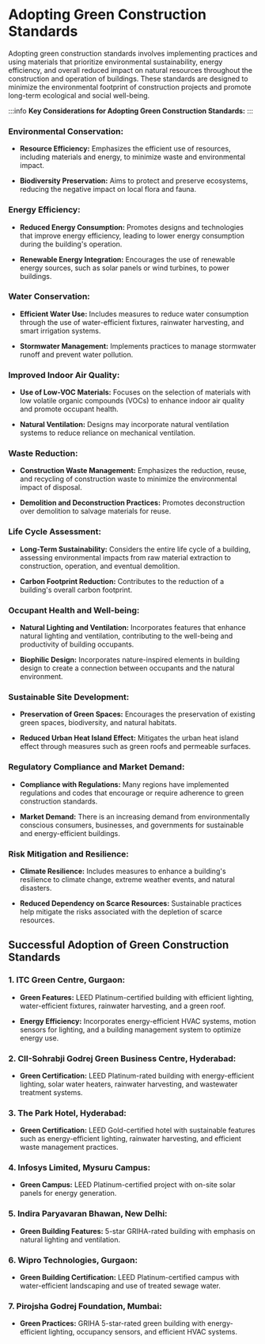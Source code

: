 # Adopting Green Construction Standards

Adopting green construction standards involves implementing practices and using materials that prioritize environmental sustainability, energy efficiency, and overall reduced impact on natural resources throughout the construction and operation of buildings. These standards are designed to minimize the environmental footprint of construction projects and promote long-term ecological and social well-being.

:::info
**Key Considerations for Adopting Green Construction Standards:**
:::

### **Environmental Conservation:**

- **Resource Efficiency:** Emphasizes the efficient use of resources, including materials and energy, to minimize waste and environmental impact.
  
- **Biodiversity Preservation:** Aims to protect and preserve ecosystems, reducing the negative impact on local flora and fauna.

### **Energy Efficiency:**

- **Reduced Energy Consumption:** Promotes designs and technologies that improve energy efficiency, leading to lower energy consumption during the building's operation.

- **Renewable Energy Integration:** Encourages the use of renewable energy sources, such as solar panels or wind turbines, to power buildings.

### **Water Conservation:**

- **Efficient Water Use:** Includes measures to reduce water consumption through the use of water-efficient fixtures, rainwater harvesting, and smart irrigation systems.

- **Stormwater Management:** Implements practices to manage stormwater runoff and prevent water pollution.

### **Improved Indoor Air Quality:**

- **Use of Low-VOC Materials:** Focuses on the selection of materials with low volatile organic compounds (VOCs) to enhance indoor air quality and promote occupant health.

- **Natural Ventilation:** Designs may incorporate natural ventilation systems to reduce reliance on mechanical ventilation.

### **Waste Reduction:**

- **Construction Waste Management:** Emphasizes the reduction, reuse, and recycling of construction waste to minimize the environmental impact of disposal.

- **Demolition and Deconstruction Practices:** Promotes deconstruction over demolition to salvage materials for reuse.

### **Life Cycle Assessment:**

- **Long-Term Sustainability:** Considers the entire life cycle of a building, assessing environmental impacts from raw material extraction to construction, operation, and eventual demolition.

- **Carbon Footprint Reduction:** Contributes to the reduction of a building's overall carbon footprint.

### **Occupant Health and Well-being:**

- **Natural Lighting and Ventilation:** Incorporates features that enhance natural lighting and ventilation, contributing to the well-being and productivity of building occupants.

- **Biophilic Design:** Incorporates nature-inspired elements in building design to create a connection between occupants and the natural environment.

### **Sustainable Site Development:**

- **Preservation of Green Spaces:** Encourages the preservation of existing green spaces, biodiversity, and natural habitats.

- **Reduced Urban Heat Island Effect:** Mitigates the urban heat island effect through measures such as green roofs and permeable surfaces.

### **Regulatory Compliance and Market Demand:**

- **Compliance with Regulations:** Many regions have implemented regulations and codes that encourage or require adherence to green construction standards.

- **Market Demand:** There is an increasing demand from environmentally conscious consumers, businesses, and governments for sustainable and energy-efficient buildings.

### **Risk Mitigation and Resilience:**

- **Climate Resilience:** Includes measures to enhance a building's resilience to climate change, extreme weather events, and natural disasters.

- **Reduced Dependency on Scarce Resources:** Sustainable practices help mitigate the risks associated with the depletion of scarce resources.

## Successful Adoption of Green Construction Standards

### **1. ITC Green Centre, Gurgaon:**

- **Green Features:** LEED Platinum-certified building with efficient lighting, water-efficient fixtures, rainwater harvesting, and a green roof.

- **Energy Efficiency:** Incorporates energy-efficient HVAC systems, motion sensors for lighting, and a building management system to optimize energy use.

### **2. CII-Sohrabji Godrej Green Business Centre, Hyderabad:**

- **Green Certification:** LEED Platinum-rated building with energy-efficient lighting, solar water heaters, rainwater harvesting, and wastewater treatment systems.

### **3. The Park Hotel, Hyderabad:**

- **Green Certification:** LEED Gold-certified hotel with sustainable features such as energy-efficient lighting, rainwater harvesting, and efficient waste management practices.

### **4. Infosys Limited, Mysuru Campus:**

- **Green Campus:** LEED Platinum-certified project with on-site solar panels for energy generation.

### **5. Indira Paryavaran Bhawan, New Delhi:**

- **Green Building Features:** 5-star GRIHA-rated building with emphasis on natural lighting and ventilation.

### **6. Wipro Technologies, Gurgaon:**

- **Green Building Certification:** LEED Platinum-certified campus with water-efficient landscaping and use of treated sewage water.

### **7. Pirojsha Godrej Foundation, Mumbai:**

- **Green Practices:** GRIHA 5-star-rated green building with energy-efficient lighting, occupancy sensors, and efficient HVAC systems.
